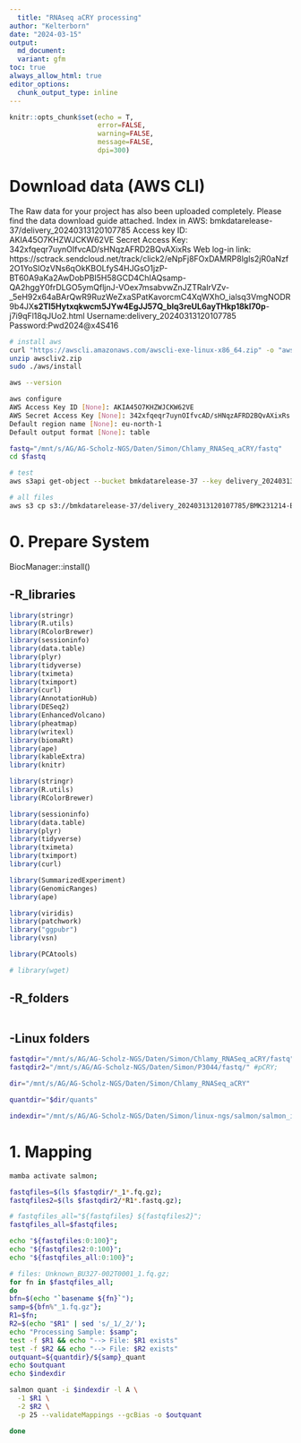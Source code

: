```yaml
---
  title: "RNAseq aCRY processing"
author: "Kelterborn"
date: "2024-03-15"
output:
  md_document:
  variant: gfm
toc: true
always_allow_html: true
editor_options: 
  chunk_output_type: inline
---
```

  
```r
knitr::opts_chunk$set(echo = T,
                      error=FALSE,
                      warning=FALSE,
                      message=FALSE,
                      dpi=300)
```

# Download data (AWS CLI)

The Raw data for your project has also been uploaded completely. Please find the data download guide attached.
Index in AWS: bmkdatarelease-37/delivery_20240313120107785
Access key ID: AKIA45O7KHZWJCKW62VE
Secret Access Key: 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
Web log-in link: https://sctrack.sendcloud.net/track/click2/eNpFj8FOxDAMRP8lgls2jR0aNzf2O1YoSlOzVNs6qOkKBOLfyS4HJGsO1jzP-BT60A9aKa2AwDobPBI5H58GCD4ChIAQsamp-QA2hggY0frDLGO5ymQfljnJ-VOex7msabvwZnJZTRalrVZv-_5eH92x64aBArQwR9RuzWeZxaSPatKavorcmC4XqWXhO_ialsq3VmgNODR9b4JX__s2TI5Hytxqkwcm5JYw4EgJJ57Q_blq3reUL6ayTHkp18kI70p__-j7i9qFl18qJUo2.html
Username:delivery_20240313120107785
Password:Pwd2024@x4S416

```bash

# install aws
curl "https://awscli.amazonaws.com/awscli-exe-linux-x86_64.zip" -o "awscliv2.zip"
unzip awscliv2.zip
sudo ./aws/install

aws --version

aws configure
AWS Access Key ID [None]: AKIA45O7KHZWJCKW62VE
AWS Secret Access Key [None]: 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
Default region name [None]: eu-north-1
Default output format [None]: table

fastq="/mnt/s/AG/AG-Scholz-NGS/Daten/Simon/Chlamy_RNASeq_aCRY/fastq"
cd $fastq

# test
aws s3api get-object --bucket bmkdatarelease-37 --key delivery_20240313120107785/BMK231214-BU327-ZX01-0201/BMK_DATA_20240313120107_1/Data/rawdata/sampleName_clientId.txt sampleName_clientId.txt

# all files
aws s3 cp s3://bmkdatarelease-37/delivery_20240313120107785/BMK231214-BU327-ZX01-0201/BMK_DATA_20240313120107_1/Data/rawdata/ . --recursive

```

# 0. Prepare System
BiocManager::install()

## -R_libraries
```r
library(stringr)
library(R.utils)
library(RColorBrewer)
library(sessioninfo)
library(data.table)
library(plyr)
library(tidyverse)
library(tximeta)
library(tximport)
library(curl)
library(AnnotationHub)
library(DESeq2)
library(EnhancedVolcano)
library(pheatmap)
library(writexl)
library(biomaRt)
library(ape)
library(kableExtra)
library(knitr)

library(stringr)
library(R.utils)
library(RColorBrewer)

library(sessioninfo)
library(data.table)
library(plyr)
library(tidyverse)
library(tximeta)
library(tximport)
library(curl)

library(SummarizedExperiment)
library(GenomicRanges)
library(ape)

library(viridis)
library(patchwork)
library("ggpubr")
library(vsn)

library(PCAtools)

# library(wget)

```

## -R_folders
```r

```

## -Linux folders
```bash
fastqdir="/mnt/s/AG/AG-Scholz-NGS/Daten/Simon/Chlamy_RNASeq_aCRY/fastq" #aCRY;
fastqdir2="/mnt/s/AG/AG-Scholz-NGS/Daten/Simon/P3044/fastq/" #pCRY;

dir="/mnt/s/AG/AG-Scholz-NGS/Daten/Simon/Chlamy_RNASeq_aCRY"

quantdir="$dir/quants"

indexdir="/mnt/s/AG/AG-Scholz-NGS/Daten/Simon/linux-ngs/salmon/salmon_index_chlamy/chlamy_index_v6.1"

```

# 1. Mapping
```bash
mamba activate salmon;

fastqfiles=$(ls $fastqdir/*_1*.fq.gz);
fastqfiles2=$(ls $fastqdir2/*R1*.fastq.gz);

# fastqfiles_all="${fastqfiles} ${fastqfiles2}";
fastqfiles_all=$fastqfiles;

echo "${fastqfiles:0:100}";
echo "${fastqfiles2:0:100}";
echo "${fastqfiles_all:0:100}";

# files: Unknown_BU327-002T0001_1.fq.gz;
for fn in $fastqfiles_all;
do
bfn=$(echo "`basename ${fn}`");
samp=${bfn%"_1.fq.gz"};
R1=$fn;
R2=$(echo "$R1" | sed 's/_1/_2/');
echo "Processing Sample: $samp";
test -f $R1 && echo "--> File: $R1 exists"
test -f $R2 && echo "--> File: $R2 exists"
outquant=${quantdir}/${samp}_quant
echo $outquant
echo $indexdir

salmon quant -i $indexdir -l A \
  -1 $R1 \
  -2 $R2 \
  -p 25 --validateMappings --gcBias -o $outquant

done

```







